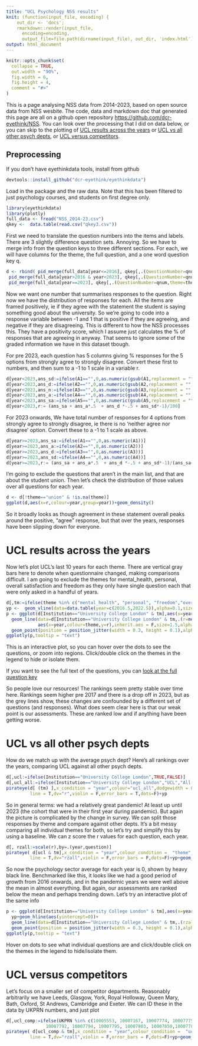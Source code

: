 ```yaml
---
title: "UCL Psychology NSS results"
knit: (function(input_file, encoding) {
    out_dir <- 'docs';
    rmarkdown::render(input_file,
      encoding=encoding,
      output_file=file.path(dirname(input_file), out_dir, 'index.html'))})
output: html_document
---
```


```r
knitr::opts_chunk$set(
  collapse = TRUE,
  out.width = "90%",
  fig.width = 6, 
  fig.height = 4,
  comment = "#>"
)
```

This is a page analysing NSS data from 2014-2023, based on open source data from NSS wesbite. The code, data and markdown doc that generated this page are all on a github open repository <https://github.com/dcr-eyethink/NSS>. You can look over the processing that I did on data below, or you can skip to the plotting of [UCL results across the years] or [UCL vs all other psych depts], or [UCL versus competitors].

## Preprocessing

If you don't have eyethinkdata tools, install from github

```r
devtools::install_github("dcr-eyethink/eyethinkdata")
```

Load in the package and the raw data. Note that this has been filtered to just psychology courses, and students on first degree only.

```r
library(eyethinkdata)
library(plotly)
full_data <- fread("NSS_2014-23.csv")
qkey <-  data.table(read.csv("qkey3.csv"))
```

First we need to translate the question numbers into the items and labels. There are 3 slightly difference question sets. Annoying. So we have to merge info from the question keys to three different sections. For each, we will have columns for the theme, the full question, and a one word question key q.

```r
d <- rbind( pid_merge(full_data[year<=2016], qkey[,.(QuestionNumber=qnum,theme=theme2014,q=item2014,question=set_full2014)],link="QuestionNumber"),
 pid_merge(full_data[year>2016 & year<2023], qkey[,.(QuestionNumber=qnum,theme=theme2017,q=item2017, question=set_full2017)],link="QuestionNumber"),
 pid_merge(full_data[year==2023], qkey[,.(QuestionNumber=qnum,theme=theme2023,q=item2023, question=set_full2023)],link="QuestionNumber"))

```

Now we want one number that summarises responses to the question. Right now we have the distribution of responses for each. All the items are framed positively, ie if they agree with the statement the student is saying something good about the university. So we're going to code into a response variable between -1 and 1 that is positive if they are agreeing, and negative if they are disagreeing. This is different to how the NSS processes this. They have a positivity score, which I assume just calculates the % of responses that are agreeing in anyway. That seems to ignore some of the graded information we have in this dataset tbough.

For pre 2023, each question has 5 columns giving % responses for the 5 options from strongly agree to strongly disagree. Convert these first to numbers, and then sum to a -1 to 1 scale in a variable r.

```r
d[year<2023,ans_sd:=ifelse(A1=="",0,as.numeric(gsub(A1,replacement = "",pattern="%")))]
d[year<2023,ans_d:=ifelse(A2=="",0,as.numeric(gsub(A2,replacement = "",pattern="%")))]
d[year<2023,ans_n:=ifelse(A3=="",0,as.numeric(gsub(A3,replacement = "",pattern="%")))]
d[year<2023,ans_a:=ifelse(A4=="",0,as.numeric(gsub(A4,replacement = "",pattern="%")))]
d[year<2023,ans_sa:=ifelse(A5=="",0,as.numeric(gsub(A5,replacement = "",pattern="%")))]
d[year<2023,r:= (ans_sa + ans_a*.5  + ans_d *-.5 + ans_sd*-1)/100]
```

For 2023 onwards, We have total number of responses for 4 options from strongly agree to strongly disagree, ie there is no 'neither agree nor disagree' option. Convert these to a -1 to 1 scale as above.

```r
d[year>=2023,ans_sa:=ifelse(A1=="",0,as.numeric(A1))]
d[year>=2023,ans_a:=ifelse(A2=="",0,as.numeric(A2))]
d[year>=2023,ans_d:=ifelse(A3=="",0,as.numeric(A3))]
d[year>=2023,ans_sd:=ifelse(A4=="",0,as.numeric(A4))]
d[year>=2023,r:= (ans_sa + ans_a*.5  + ans_d *-.5 + ans_sd*-1)/(ans_sa+ans_a+ans_d+ans_sd)]
```

I'm going to exclude the questions that aren't in the main list, and that are about the student union. Then let's check the distribution of those values over all questions for each year.

```r
d <- d[!theme=="union" & !is.na(theme)]
ggplot(d,aes(x=r,colour=year,group=year))+geom_density()
```

So it broadly looks as though agreement in these statement overall peaks around the positive, "agree" response, but that over the years, responses have been slipping down for everyone.

# UCL results across the years

Now let's plot UCL's last 10 years for each theme. There are vertical gray bars here to denote when questionnaire changed, making comparisons difficult. I am going to exclude the themes for mental_health, personal, overall satisfaction and freedom as they only have single question each that were only asked in a handful of years. 

```r
d[,tm:=ifelse(theme %in% c("mental_health", "personal", "freedom","overall"),FALSE,TRUE)]
yp <-  geom_vline(data=data.table(year=c(2016.5,2022.5)),alpha=0.1,size=3,aes(xintercept=year))
p <- ggplot(d[Institution=="University College London" & tm],aes(x=year,y=r,colour=theme,text=paste(theme,q)))+yp+
  geom_line(data=d[Institution=="University College London" & tm,.(r=mean(r)),by=.(year,theme)],
            aes(x=year,colour=theme,y=r),inherit.aes = F,size=1.5,alpha=.4)+
  geom_point(position = position_jitter(width = 0.3, height = 0.1),alpha=.6,size=2)+theme_bw()
ggplotly(p,tooltip = "text")
```

This is an interactive plot, so you can hover over the dots to see the questions, or zoom into regions. Click/double click on the themes in the legend to hide or isolate them. 

If you want to see the full text of the questions, you can [look at the full question key](https://github.com/dcr-eyethink/NSS/blob/main/qkey3.csv)

So people love our resources! The rankings seem pretty stable over time here. Rankings seem higher pre 2017 and there is a drop off in 2023, but as the grey lines show, these changes are confounded by a different set of questions (and responses). What does seem clear here is that our weak point is our assessments. These are ranked low and if anything have been getting worse.

# UCL vs all other psych depts

How do we match up with the average psych dept? Here's all rankings over the years, comparing UCL against all other psych depts.

```r
d[,ucl:=ifelse(Institution=="University College London",TRUE,FALSE)]
d[,ucl_all:=ifelse(Institution=="University College London","UCL","All other")]
pirateye(d[ (tm) ],x_condition = "year",colour="ucl_all",dodgewidth = 0,
         line = T,dv="r",violin = F,error_bars = T,dots=F)+yp
```

So in general terms: we had a relatively great pandemic! At least up until 2023 (the cohort that were in their first year during pandemic). But again the picture is complicated by the change in survey. We can split those responses by theme and compare against other depts. It's a bit messy comparing all individual themes for both, so let's try and simplify this by using a baseline. We can z score the r values for each question, each year.

```r
d[, rzall:=scale(r),by=.(year,question)]
pirateye( d[ucl & tm],x_condition = "year",colour_condition =  "theme",dodgewidth = 0,
         line = T,dv="rzall",violin = F,error_bars = F,dots=F)+yp+geom_hline(aes(yintercept=0))
```

So now the psychology sector average for each year is 0, shown by heavy black line. Benchmarked like this, it looks like we had a good period of growth from 2016 onwards, and in the pandemic years we were well above the mean in almost everything. But again, our assessments are ranked below the mean and perhaps trending down. Let's try an interactive plot of the same info

```r
p <- ggplot(d[Institution=="University College London" & tm],aes(x=year,y=rzall,colour=theme,text=paste(theme,q)))+
  yp+geom_hline(aes(yintercept=0))+
  geom_line(data=d[Institution=="University College London" & tm,.(rzall=mean(rzall)),by=.(year,theme)],aes(x=year,colour=theme,y=rzall),inherit.aes = F,size=1.5,alpha=.4)+
  geom_point(position = position_jitter(width = 0.3, height = 0.1),alpha=.6,size=2)+theme_bw()
ggplotly(p,tooltip = "text")
```

Hover on dots to see what individual questions are and click/double click on the themes in the legend to hide/isolate them.

# UCL versus competitors

Let's focus on a smaller set of competitor departments. Reasonably arbitrarily we have  Leeds, Glasgow, York, Royal Holloway, Queen Mary, Bath, Oxford, St Andrews, Cambridge and Exeter. We can ID these in the data by UKPRN numbers, and just plot 

```r
d[,ucl_comp:=ifelse(UKPRN %in% c(10005553, 10007167, 10007774, 10007775, 10007788, 
               10007792, 10007794, 10007795, 10007803, 10007850,10007784),TRUE,FALSE)]
pirateye( d[ucl_comp & tm],x_condition = "year",colour_condition =  "ucl_all",dodgewidth = 0,
         line = T,dv="rzall",violin = F,error_bars = F,dots=F)+yp+geom_hline(aes(yintercept=0))
```

